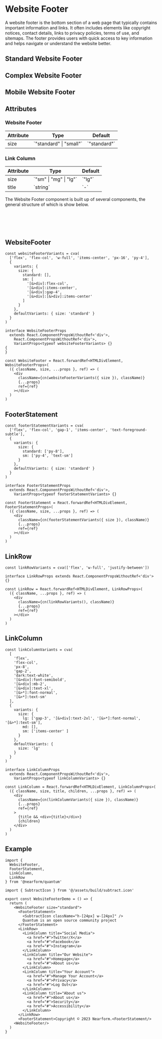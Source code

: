 

<Meta of={WebsiteFooterStories} />

# Website Footer

A website footer is the bottom section of a web page that typically contains important information and links. It often includes elements like copyright notices, contact details, links to privacy policies, terms of use, and sitemaps. The footer provides users with quick access to key information and helps navigate or understand the website better.

## Standard Website Footer

<Canvas of={WebsiteFooterStories.WebsiteFooterStandard} />

## Complex Website Footer

<Canvas of={WebsiteFooterStories.WebsiteFooterComplex} />

## Mobile Website Footer

<Canvas of={WebsiteFooterStories.WebsiteFooterSmall} />

## Attributes

### Website Footer

<table>
  <thead>
    <tr>
      <th>Attribute</th>
      <th>Type</th>
      <th>Default</th>
    </tr>
  </thead>
  <tbody>
    <tr>
      <td>size</td>
      <td>`"standard" | "small"`</td>
      <td>`"standard"`</td>
    </tr>
  </tbody>
</table>

### Link Column

<table>
  <thead>
    <tr>
      <th>Attribute</th>
      <th>Type</th>
      <th>Default</th>
    </tr>
  </thead>
  <tbody>
    <tr>
      <td>size</td>
      <td>`"sm" | "mg" | "lg"`</td>
      <td>`"lg"`</td>
    </tr>
    <tr>
      <td>title</td>
      <td>`string`</td>
      <td>`-`</td>
    </tr>
  </tbody>
</table>

The Website Footer component is built up of several components, the general structure of which is show below.

```bash
└── WebsiteFooter
    ├── 1.FooterStatement
    └── 2.LinkRow
        └── LinkColumn
```

## WebsiteFooter

```tsx
const websiteFooterVariants = cva(
  ['flex', 'flex-col', 'w-full', 'items-center', 'px-16', 'py-4'],
  {
    variants: {
      size: {
        standard: [],
        sm: [
          '[&>div]:flex-col',
          '[&>div]:items-center',
          '[&>div]:gap-4',
          '[&>div]:[&>div]:items-center'
        ]
      }
    },
    defaultVariants: { size: 'standard' }
  }
)

interface WebsiteFooterProps
  extends React.ComponentPropsWithoutRef<'div'>,
    React.ComponentPropsWithoutRef<'div'>,
    VariantProps<typeof websiteFooterVariants> {}
{
}

const WebsiteFooter = React.forwardRef<HTMLDivElement, WebsiteFooterProps>(
  ({ className, size, ...props }, ref) => (
    <div
      className={cn(websiteFooterVariants({ size }), className)}
      {...props}
      ref={ref}
    ></div>
  )
)
```

## FooterStatement

```tsx
const footerStatementVariants = cva(
  ['flex', 'flex-col', 'gap-1', 'items-center', 'text-foreground-subtle'],
  {
    variants: {
      size: {
        standard: ['py-8'],
        sm: ['py-4', 'text-sm']
      }
    },
    defaultVariants: { size: 'standard' }
  }
)

interface FooterStatementProps
  extends React.ComponentPropsWithoutRef<'div'>,
    VariantProps<typeof footerStatementVariants> {}

const FooterStatement = React.forwardRef<HTMLDivElement, FooterStatementProps>(
  ({ className, size, ...props }, ref) => (
    <div
      className={cn(footerStatementVariants({ size }), className)}
      {...props}
      ref={ref}
    ></div>
  )
)
```

## LinkRow

```tsx
const linkRowVariants = cva(['flex', 'w-full', 'justify-between'])

interface LinkRowProps extends React.ComponentPropsWithoutRef<'div'> {}

const LinkRow = React.forwardRef<HTMLDivElement, LinkRowProps>(
  ({ className, ...props }, ref) => (
    <div
      className={cn(linkRowVariants(), className)}
      {...props}
      ref={ref}
    ></div>
  )
)
```

## LinkColumn

```tsx
const linkColumnVariants = cva(
  [
    'flex',
    'flex-col',
    'px-8',
    'gap-2',
    'dark:text-white',
    '[&>div]:font-semibold',
    '[&>div]:mb-2',
    '[&>div]:text-xl',
    '[&>*]:font-normal',
    '[&>*]:text-sm'
  ],
  {
    variants: {
      size: {
        lg: ['gap-3', '[&>div]:text-2xl', '[&>*]:font-normal', '[&>*]:text-sm'],
        md: [],
        sm: ['items-center' ]
      }
    },
    defaultVariants: {
      size: 'lg'
    }
  }
)

interface LinkColumnProps
  extends React.ComponentPropsWithoutRef<'div'>,
    VariantProps<typeof linkColumnVariants> {}

const LinkColumn = React.forwardRef<HTMLDivElement, LinkColumnProps>(
  ({ className, size, title, children, ...props }, ref) => (
    <div
      className={cn(linkColumnVariants({ size }), className)}
      {...props}
      ref={ref}
    >
      {title && <div>{title}</div>}
      {children}
    </div>
  )
)
```

## Example

```tsx
import {
  WebsiteFooter,
  FooterStatement,
  LinkColumn,
  LinkRow
} from '@nearform/quantum'

import { SubtractIcon } from '@/assets/build/subtract.icon'

export const WebsiteFooterDemo = () => {
  return (
    <WebsiteFooter size="standard">
      <FooterStatement>
        <SubtractIcon className="h-[24px] w-[24px]" />
        Quantum is an open source community project
      </FooterStatement>
      <LinkRow>
        <LinkColumn title="Social Media">
          <a href="#">Twitter/X</a>
          <a href="#">Facebook</a>
          <a href="#">Instagram</a>
        </LinkColumn>
        <LinkColumn title="Our Website">
          <a href="#">Homepage</a>
          <a href="#">About us</a>
        </LinkColumn>
        <LinkColumn title="Your Account">
          <a href="#">Manage Your Account</a>
          <a href="#">Privacy</a>
          <a href="#">Log Out</a>
        </LinkColumn>
        <LinkColumn title="About us">
          <a href="#">About us</a>
          <a href="#">Security</a>
          <a href="#">Accessibility</a>
        </LinkColumn>
      </LinkRow>
      <FooterStatement>Copyright © 2023 Nearform.<FooterStatement/>
    <WebsiteFooter/>
  )
}
```
